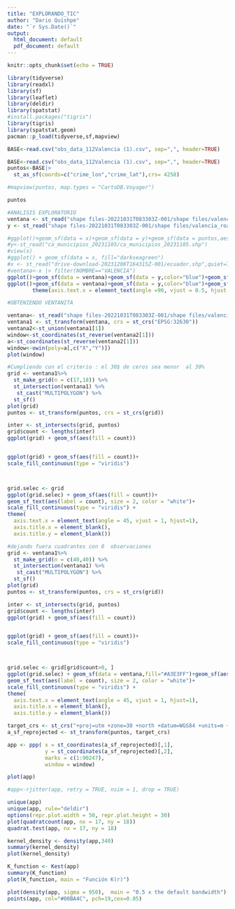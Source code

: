 ```yaml
---
title: "EXPLORANDO_TIC"
author: "Dario Quishpe"
date: "`r Sys.Date()`"
output:
  html_document: default
  pdf_document: default
---
```


```r
knitr::opts_chunk$set(echo = TRUE)

```

```r
library(tidyverse)
library(readxl)
library(sf)
library(leaflet)
library(deldir)
library(spatstat)
#install.packages("tigris")
library(tigris)
library(spatstat.geom)
pacman::p_load(tidyverse,sf,mapview)
```
```r
BASE<-read.csv("obs_data_112Valencia (1).csv", sep=",", header=TRUE)
```

```r
BASE<-read.csv("obs_data_112Valencia (1).csv", sep=",", header=TRUE) 
puntos<-BASE|> 
  st_as_sf(coords=c("crime_lon","crime_lat"),crs= 4258)

#mapview(puntos, map.types = "CartoDB.Voyager")

puntos
```

```r
#ANALISIS EXPLORATORIO 
ventana <- st_read("shape files-20221031T083303Z-001/shape files/valencia_outline.shp",quiet=TRUE)
y <- st_read("shape files-20221031T083303Z-001/shape files/valencia_road.shp",quiet=TRUE)

#ggplot()+geom_sf(data = x)+geom_sf(data = y)+geom_sf(data = puntos,aes())+scale_x_continuous()
#y<-st_read("ca_municipios_20231105/ca_municipios_20231105.shp")
#view(x)
#ggplot() + geom_sf(data = x, fill="darkseagreen")
#x <- st_read("drive-download-20231208T164315Z-001/ecuador.shp",quiet=TRUE)
#ventana<-x |> filter(NOMBRE=="VALENCIA")  
ggplot()+geom_sf(data = ventana)+geom_sf(data = y,color="blue")+geom_sf(data = puntos,aes(),size=0.2,color="#D9DC4C")+scale_x_continuous()
ggplot()+geom_sf(data = ventana)+geom_sf(data = y,color="blue")+geom_sf(data = puntos,aes(),size=0.2,color="#D9DC4C")+facet_wrap(~crime_type)+
        theme(axis.text.x = element_text(angle =90, vjust = 0.5, hjust = 1),strip.background = element_rect(fill = "lightblue"))


```






```r

#OBTENIENDO VENTANITA

ventana<- st_read("shape files-20221031T083303Z-001/shape files/valencia_outline.shp",quiet=TRUE)
ventana1 <- st_transform(ventana, crs = st_crs("EPSG:32630"))
ventana2<-st_union(ventana1[1])
window<-st_coordinates(st_reverse(ventana2[1]))
a<-st_coordinates(st_reverse(ventana2[1]))
window<-owin(poly=a[,c("X","Y")])
plot(window)

```


```r


#Cumpliendo con el criterio : el 30$ de ceros sea menor  al 30%
grid <- ventana1%>%
  st_make_grid(n = c(17,18)) %>%
  st_intersection(ventana1) %>% 
   st_cast("MULTIPOLYGON") %>%
  st_sf()
plot(grid)
puntos <- st_transform(puntos, crs = st_crs(grid))

inter <- st_intersects(grid, puntos)
grid$count <- lengths(inter)
ggplot(grid) + geom_sf(aes(fill = count))


ggplot(grid) + geom_sf(aes(fill = count))+
scale_fill_continuous(type = "viridis")



grid.selec <- grid
ggplot(grid.selec) + geom_sf(aes(fill = count))+
geom_sf_text(aes(label = count), size = 2, color = "white")+
scale_fill_continuous(type = "viridis") +
theme(
  axis.text.x = element_text(angle = 45, vjust = 1, hjust=1),
  axis.title.x = element_blank(),
  axis.title.y = element_blank())
```
```r

#dejando fuera cuadrantes con 0  observaciones
grid <- ventana1%>%
  st_make_grid(n = c(40,40)) %>%
  st_intersection(ventana1) %>% 
   st_cast("MULTIPOLYGON") %>%
  st_sf()
plot(grid)
puntos <- st_transform(puntos, crs = st_crs(grid))

inter <- st_intersects(grid, puntos)
grid$count <- lengths(inter)
ggplot(grid) + geom_sf(aes(fill = count))


ggplot(grid) + geom_sf(aes(fill = count))+
scale_fill_continuous(type = "viridis")



grid.selec <- grid[grid$count>0, ]
ggplot(grid.selec) + geom_sf(data = ventana,fill="#A3E3FF")+geom_sf(aes(fill = count))+
geom_sf_text(aes(label = count), size = 2, color = "white")+
scale_fill_continuous(type = "viridis") +
theme(
  axis.text.x = element_text(angle = 45, vjust = 1, hjust=1),
  axis.title.x = element_blank(),
  axis.title.y = element_blank())
```




```r
target_crs <- st_crs("+proj=utm +zone=30 +north +datum=WGS84 +units=m +no_defs")
a_sf_reprojected <- st_transform(puntos, target_crs)

app <- ppp( x = st_coordinates(a_sf_reprojected)[,1],
            y = st_coordinates(a_sf_reprojected)[,2],
            marks = c(1:90247),
            window = window)

plot(app)

#app<-rjitter(app, retry = TRUE, nsim = 1, drop = TRUE)

unique(app)
unique(app, rule="deldir")
options(repr.plot.width = 50, repr.plot.height = 30)
plot(quadratcount(app, nx = 17, ny = 18))
quadrat.test(app, nx = 17, ny = 18)


```


```r
kernel_density <- density(app,340)
summary(kernel_density)
plot(kernel_density)
```


```r
K_function <- Kest(app)
summary(K_function)
plot(K_function, main = "Función K(r)")
```
```r
plot(density(app, sigma = 950),  main = "0.5 x the default bandwidth")
points(app, col="#00BA4C", pch=19,cex=0.05)
```

